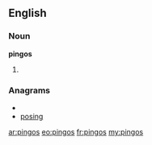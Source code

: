 ==English==

===Noun===
'''pingos'''

# {{plural of|pingo}}

===Anagrams===
* {{alphagram|ginops}}
* [[posing#English|posing]]

[[ar:pingos]]
[[eo:pingos]]
[[fr:pingos]]
[[my:pingos]]
